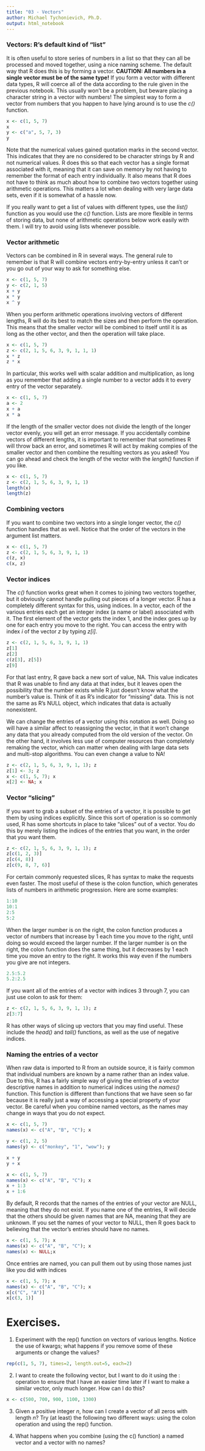 ```yaml
---
title: "03 - Vectors"
author: Michael Tychonievich, Ph.D.
output: html_notebook
---
```


### Vectors: R's default kind of "list"

It is often useful to store series of numbers in a list so that they can all be
processed and moved together, using a nice naming scheme.  The default way that
R does this is by forming a vector.  **CAUTION: All numbers in a single **
**vector must be of the same type!**  If you form a vector with different data
types, R will coerce
all of the data according to the rule given in the previous notebook.  This
usually won't be a problem, but beware placing a character string in a vector
with numbers!  The simplest way to form a vector from numbers that you happen
to have lying around is to use the _c()_ function.

```r
x <- c(1, 5, 7)
x
y <- c("a", 5, 7, 3)
y
```

Note that the numerical values gained quotation marks in the second vector.
This indicates that they are no considered to be character strings by R and
not numerical values.  R does this so that each vector has a single format
associated with it, meaning that it can save on memory by not having to remember
the format of each entry individually.  It also means that R does not have to
think as much about how to combine two vectors together using arithmetic
operations.  This matters a lot when dealing with
very large data sets, even if it is somewhat of a hassle now.  

If you really want to get a list
of values with different types, use the _list()_ function as you would use the
_c()_ function.  Lists are more flexible in terms of storing data, but none of
arithmetic operations below work easily with them.  I will try to avoid using
lists whenever possible.

### Vector arithmetic

Vectors can be combined in R in several ways.  The general rule to remember is
that R will combine vectors entry-by-entry unless it can't or you go out of your
way to ask for something else.

```r
x <- c(1, 5, 7)
y <- c(2, 1, 5)
x + y
x * y
x ^ y
```

When you perform arithmetic operations involving vectors of different lengths,
R will do its best to match the sizes and then perform the operation.  This
means that the smaller vector will be combined to itself until it is as long
as the other vector, and then the operation will take place.

```r
x <- c(1, 5, 7)
z <- c(2, 1, 5, 6, 3, 9, 1, 1, 1)
x * z
z * x
```

In particular, this works well with scalar addition and multiplication, as long
as you remember that adding a single number to a vector adds it to every entry
of the vector separately.

```r
x <- c(1, 5, 7)
a <- 2
x + a
x * a
```

If the length of the smaller vector does not divide the length of the longer
vector evenly, you will get an error message.  If you accidentally combine
vectors of different lengths, it is important to remember that sometimes R will
throw back an error, and sometimes R will act by making compies of the smaller
vector and then combine the resulting vectors as you asked!  You can go ahead
and check the length of the vector with the _length()_ function if you like.

```r
x <- c(1, 5, 7)
z <- c(2, 1, 5, 6, 3, 9, 1, 1)
length(x)
length(z)
```

### Combining vectors

If you want to combine two vectors into a single longer vector, the _c()_
function handles that as well.  Notice that the order of the vectors in the
argument list matters.

```r
x <- c(1, 5, 7)
z <- c(2, 1, 5, 6, 3, 9, 1, 1)
c(z, x)
c(x, z)
```

### Vector indices

The _c()_ function works great when it comes to joining two vectors together,
but it obviously cannot handle pulling out pieces of a longer vector.  R has
a completely different syntax for this, using indices.  In a vector, each of the
various entries each get an integer index (a name or label) associated with it.
The first element of the vector gets the index 1, and the index goes up by one
for each entry you move to the right.  You can access the entry with index _i_
of the vector _z_ by typing _z[i]_.

```r
z <- c(2, 1, 5, 6, 3, 9, 1, 1)
z[1]
z[2]
c(z[3], z[5])
z[9]
```

For that last entry, R gave back a new sort of value, NA.  This value indicates
that R was unable to find any data at that index, but it leaves open the
possibility that the number exists while R just doesn't know what the number's
value is.  Think of it as R's indicator for "missing" data.  This is not the
same as R's NULL object, which indicates that data is actually nonexistent.

We can change the entries of a vector using this notation as well.  Doing so
will have a similar affect to reassigning the vector, in that it won't change
any data that you already computed from the old version of the vector.  On the
other hand, it involves less use of computer resources than completely
remaking the vector, which can matter when dealing with large data sets and
multi-stop algorithms.  You can even change a value to NA!

```r
z <- c(2, 1, 5, 6, 3, 9, 1, 1); z
z[1] <- 3; z
x <- c(1, 5, 7); x
x[2] <- NA; x
```

### Vector "slicing"

If you want to grab a subset of the entries of a vector, it is possible to
get them by using indices explicitly.  Since this sort of operation is so
commonly used, R has some shortcuts in place to take "slices" out of a vector.
You do this by merely listing the indices of the entries that you want, in the
order that you want them.

```r
z <- c(2, 1, 5, 6, 3, 9, 1, 1); z
z[c(1, 2, 3)]
z[c(4, 8)]
z[c(9, 8, 7, 6)]
```

For certain commonly requested slices, R has syntax to make the requests even
faster.  The most useful of these is the colon function, which generates lists
of numbers in arithmetic progression.  Here are some examples:

```r
1:10
10:1
2:5
5:2
```

When the larger number is on the right, the colon function produces a vector
of numbers that increase by 1 each time you move to the right, until doing so
would exceed the larger number.  If the larger number is on the right, the
colon function does the same thing, but it decreases by 1 each time you move
an entry to the right.  It works this way even if the numbers you give are not
integers.

```r
2.5:5.2
5.2:2.5
```

If you want all of the entries of a vector with indices 3 through 7, you can
just use colon to ask for them:

```r
z <- c(2, 1, 5, 6, 3, 9, 1, 1); z
z[3:7]
```

R has other ways of slicing up vectors that you may find useful.  These include
the _head()_ and _tail()_ functions, as well as the use of negative indices.

### Naming the entries of a vector

When raw data is imported to R from an outside source, it is fairly common that
individual numbers are known by a name rather than an index value.  Due to this,
R has a fairly simple way of giving the entries of a vector descriptive names
in addition to numerical indices using the _names()_ function.  This function
is different than functions that we have seen so far because it is really
just a way of accessing a special property of your vector.  Be careful when you
combine named vectors, as the names may change in ways that you do not expect.



```r
x <- c(1, 5, 7)
names(x) <- c("A", "B", "C"); x

y <- c(1, 2, 5)
names(y) <- c("monkey", "1", "wow"); y

x + y
y + x
```

```r
x <- c(1, 5, 7)
names(x) <- c("A", "B", "C"); x
x + 1:3
x + 1:6
```

By default, R records that the names of the entries of your vector are NULL,
meaning that they do not exist.  If you name one of the entries, R will decide
that the others should be given names that are NA, meaning that they are
unknown.  If you set the names of your vector to NULL, then R goes back to
believing that the vector's entries should have no names.

```r
x <- c(1, 5, 7); x
names(x) <- c("A", "B", "C"); x
names(x) <- NULL;x
```

Once entries are named, you can pull them out by using those names just like
you did with indices

```r
x <- c(1, 5, 7); x
names(x) <- c("A", "B", "C"); x
x[c("C", "A")]
x[c(3, 1)]

```

# Exercises.
1.  Experiment with the rep() function on vectors of various lengths.  Notice
the use of kwargs; what happens if you remove some of these arguments or change
the values?

```r
rep(c(1, 5, 7), times=2, length.out=5, each=2)


```

2.  I want to create the following vector, but I want to do it using the :
operation to ensure that I have an easier time later if I want to make a similar
vector, only much longer.  How can I do this?

```r
x <- c(500, 700, 900, 1100, 1300)
```

3.  Given a positive integer _n_, how can I create a vector of all zeros with
length _n_?  Try (at least) the following two different ways: using the colon
operation and using the rep() function.

4.  What happens when you combine (using the c() function) a named vector and
a vector with no names?